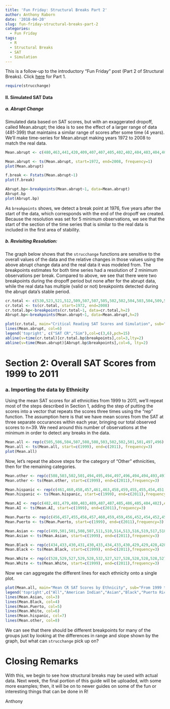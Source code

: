 ```yaml
---
title: 'Fun Friday: Structural Breaks Part 2'
author: Anthony Raborn
date: '2018-04-20'
slug: fun-friday-structural-breaks-part-2
categories:
  - Fun Friday
tags:
  - R
  - Structural Breaks
  - SAT
  - Simulation
---
```


This is a follow-up to the introductory "Fun Friday" post (Part 2 of Structural Breaks). Click [here](https://anthony-raborn.netlify.com/2018/04/06/fun-friday-structural-breaks-part-1/) for Part 1.

```r
require(strucchange)
```

#### II. Simulated SAT Data
##### a. Abrupt Change

Simulated data based on SAT scores, but with an exaggerated dropoff, called Mean.abrupt; the idea is to see the effect of a larger range of data (481-399) that maintains a similar range of scores after some time (4 years). We'll make time-series for Mean.abrupt making years 1972 to 2008 to match the real data.

```r
Mean.abrupt <- c(480,463,441,420,409,407,407,405,402,402,404,403,404,409,409,407,405,404,400,399,400,400,399,404,405,405,405,405,405,406,404,407,408,408,403,402,402)

Mean.abrupt <- ts(Mean.abrupt, start=1972, end=2008, frequency=1)
plot(Mean.abrupt)

f.break <- Fstats(Mean.abrupt~1)
plot(f.break)

Abrupt.bp<-breakpoints(Mean.abrupt~1, data=Mean.abrupt)
Abrupt.bp
plot(Abrupt.bp)
```

As `breakpoints` shows, we detect a break point at 1976, five years after the start of the data, which corresponds with the end of the dropoff we created. Because the resolution was set for 5 minimum observations, we see that the start of the section of the time series that is similar to the real data is included in the first area of stability.

##### b. Revisiting Resolution: 

The graph below shows that the `strucchange` functions are sensitive to the overall values of the data and the relative changes in those values using the above abrupt change data and the real data it was modeled from. The breakpoints estimates for both time series had a resolution of 2 minimum observations per break. Compared to above, we see that there were two breakpoints during the dropoff period but none after for the abrupt data, while the real data has multiple (valid or not) breakpoints detected during the abrupt data's stable period.

```r
cr.total <- c(530,523,521,512,509,507,507,505,502,502,504,503,504,509,509,507,505,504,500,499,500,500,499,504,505,505,505,505,505,506,504,507,508,508,503,502,502)
cr.total <- ts(cr.total, start=1972, end=2008)
cr.total.bp<-breakpoints(cr.total~1, data=cr.total,h=2)
Abrupt.bp<-breakpoints(Mean.abrupt~1, data=Mean.abrupt,h=2)
```

```r
plot(cr.total, main="Critical Reading SAT Scores and Simulation", sub="from 1972 to 2008",ylab="Critical Reading Scores",ylim=c(400,535),col=3)
lines(Mean.abrupt, col=6)
legend('topright', c("SAT CR","Sim"),col=c(3,6),pch=15)
abline(v=time(cr.total)[cr.total.bp$breakpoints],col=3,lty=2)
abline(v=time(Mean.abrupt)[Abrupt.bp$breakpoints],col=6, lty=2)
```

# Section 2: Overall SAT Scores from 1999 to 2011
### a. Importing the data by Ethnicity

Using the mean SAT scores for all ethnicities from 1999 to 2011, we'll repeat most of the steps described in Section 1, adding the step of putting the scores into a vector that repeats the scores three times using the "rep" function. The assumption here is that we have mean scores from the SAT at three separate occurances within each year, bringing our total observed scores to n=39. We need around this number of observations at the minimum in order to detect any breaks in the data.

```r
Mean.all <- rep(c(505,506,504,507,508,508,503,502,502,501,501,497,496),each=3)
Mean.all <- ts(Mean.all, start=c(1999), end=c(2011), frequency=3)
plot(Mean.all)
```

Now, let's repeat the above steps for the category of "Other" ethnicities, then for the remaining categories.

```r
Mean.other <- rep(c(508,503,502,501,494,495,494,497,496,494,494,493,491),each=3) # Other
Mean.other <- ts(Mean.other, start=c(1999), end=c(2011),frequency=3)

Mean.hispanic <- rep(c(461,460,458,457,461,463,458,459,455,455,454,451,447),each=3) # Hispanic
Mean.hispanic <- ts(Mean.hispanic, start=c(1999), end=c(2011),frequency=3)

Mean.AI <- rep(c(482,481,479,480,483,489,487,487,485,486,485,484,482),each=3) # American Indian
Mean.AI <- ts(Mean.AI, start=c(1999), end=c(2011),frequency=3)

Mean.Puerto <- rep(c(456,457,455,456,457,460,459,459,456,452,454,452,452),each=3) # Puerto Rican
Mean.Puerto <- ts(Mean.Puerto, start=c(1999), end=c(2011),frequency=3)

Mean.Asian <- rep(c(499,501,501,508,507,511,510,514,513,516,519,517,518),each=3) # Asian
Mean.Asian <- ts(Mean.Asian, start=c(1999), end=c(2011),frequency=3)

Mean.Black <- rep(c(434,433,430,431,430,433,434,433,430,429,429,428,428),each=3) # Black
Mean.Black <- ts(Mean.Black, start=c(1999), end=c(2011),frequency=3)

Mean.White <- rep(c(528,529,527,529,528,532,527,527,528,528,528,528,527),each=3) # White
Mean.White <- ts(Mean.White, start=c(1999), end=c(2011),frequency=3)
```

Now we can aggregate the different lines for each ethnicity onto a single plot.

```r
plot(Mean.all, main="Mean CR SAT Scores by Ethnicity", sub="From 1999 to 2011", ylab="Mean Score", ylim=c(425,580),bty='L')
legend('topright',c("All","American Indian","Asian","Black","Puerto Rican","White","Hispanic","Other"),col=c(1,2,3,4,5,6,7,8),pch=15,bty='n', cex = 0.6)
lines(Mean.Asian, col=3)
lines(Mean.Black, col=4)
lines(Mean.Puerto, col=5)
lines(Mean.White, col=6)
lines(Mean.hispanic, col=7)
lines(Mean.other, col=8)
```

We can see that there should be different breakpoints for many of the groups just by looking at the differences in range and slope shown by the graph, but what can `strucchange` pick up on?


# Closing Remarks

With this, we begin to see how structural breaks may be used with actual data. Next week, the final portion of this guide will be uploaded, with some more examples; then, it will be on to newer guides on some of the fun or interesting things that can be done in R!

Anthony


